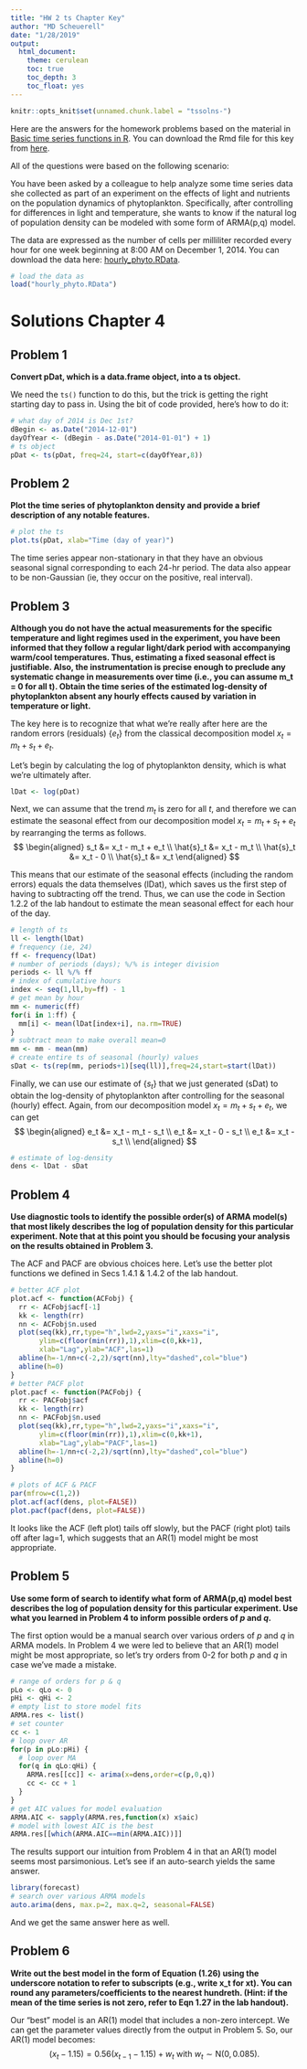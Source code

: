 ```yaml
---
title: "HW 2 ts Chapter Key"
author: "MD Scheuerell"
date: "1/28/2019"
output: 
  html_document:
    theme: cerulean
    toc: true
    toc_depth: 3
    toc_float: yes
---
```


```r
knitr::opts_knit$set(unnamed.chunk.label = "tssolns-")
```

Here are the answers for the homework problems based on the material in [Basic time series functions in R](https://nwfsc-timeseries.github.io/atsa-labs/chap-ts-lab.html).  You can download the Rmd file for this key from [here](HW_2_ts_Key.Rmd).

All of the questions were based on the following scenario:

You have been asked by a colleague to help analyze some time series data she collected as part of an experiment on the effects of light and nutrients on the population dynamics of phytoplankton. Specifically, after controlling for differences in light and temperature, she wants to know if the natural log of population density can be modeled with some form of ARMA(p,q) model.

The data are expressed as the number of cells per milliliter recorded every hour for one week beginning at 8:00 AM on December 1, 2014. You can download the data here: [hourly_phyto.RData](./data/hourly_phyto.RData).

```r
# load the data as
load("hourly_phyto.RData")
```

# Solutions Chapter 4
\chaptermark{Solutions Ch 4}

## Problem 1

**Convert pDat, which is a data.frame object, into a ts object.**

We need the `ts()` function to do this, but the trick is getting the right starting day to pass in. Using the bit of code provided, here's how to do it:

```r
# what day of 2014 is Dec 1st?
dBegin <- as.Date("2014-12-01")
dayOfYear <- (dBegin - as.Date("2014-01-01") + 1)
# ts object
pDat <- ts(pDat, freq=24, start=c(dayOfYear,8))
```

## Problem 2

**Plot the time series of phytoplankton density and provide a brief description of any notable features.**


```r
# plot the ts
plot.ts(pDat, xlab="Time (day of year)")
```

The time series appear non-stationary in that they have an obvious seasonal signal corresponding to each 24-hr period.  The data also appear to be non-Gaussian (ie, they occur on the positive, real interval).


## Problem 3

**Although you do not have the actual measurements for the specific temperature and light regimes used in the experiment, you have been informed that they follow a regular light/dark period with accompanying warm/cool temperatures. Thus, estimating a fixed seasonal effect is justifiable. Also, the instrumentation is precise enough to preclude any systematic change in measurements over time (i.e., you can assume m_t = 0 for all t). Obtain the time series of the estimated log-density of phytoplankton absent any hourly effects caused by variation in temperature or light.**


The key here is to recognize that what we're really after here are the random errors (residuals) $\{e_t\}$ from the classical decomposition model $x_t = m_t + s_t + e_t$.

Let's begin by calculating the log of phytoplankton density, which is what we're ultimately after.

```{r]}
lDat <- log(pDat)
```

Next, we can assume that the trend $m_t$ is zero for all $t$, and therefore we can estimate the seasonal effect from our decomposition model $x_t = m_t + s_t + e_t$ by rearranging the terms as follows.
$$
  \begin{aligned}
    s_t &= x_t - m_t + e_t \\
    \hat{s}_t &= x_t - m_t \\
    \hat{s}_t &= x_t - 0 \\ 
    \hat{s}_t &= x_t 
  \end{aligned}
$$

This means that our estimate of the seasonal effects (including the random errors) equals the data themselves (lDat), which saves us the first step of having to subtracting off the trend. Thus, we can use the code in Section 1.2.2 of the lab handout to estimate the mean seasonal effect for each hour of the day.

```r
# length of ts
ll <- length(lDat)
# frequency (ie, 24)
ff <- frequency(lDat)
# number of periods (days); %/% is integer division
periods <- ll %/% ff
# index of cumulative hours
index <- seq(1,ll,by=ff) - 1
# get mean by hour
mm <- numeric(ff)
for(i in 1:ff) {
  mm[i] <- mean(lDat[index+i], na.rm=TRUE)
}
# subtract mean to make overall mean=0
mm <- mm - mean(mm)
# create entire ts of seasonal (hourly) values
sDat <- ts(rep(mm, periods+1)[seq(ll)],freq=24,start=start(lDat))
```

Finally, we can use our estimate of $\{s_t\}$ that we just generated (sDat) to obtain the log-density of phytoplankton after controlling for the seasonal (hourly) effect.  Again, from our decomposition model $x_t = m_t + s_t + e_t$, we can get 
$$
  \begin{aligned}
    e_t &= x_t - m_t - s_t \\
    e_t &= x_t - 0 - s_t \\
    e_t &= x_t - s_t \\
  \end{aligned}
$$

```r
# estimate of log-density
dens <- lDat - sDat
```

## Problem 4

**Use diagnostic tools to identify the possible order(s) of ARMA model(s) that most likely describes the log of population density for this particular experiment. Note that at this point you should be focusing your analysis on the results obtained in Problem 3.**


The ACF and PACF are obvious choices here. Let's use the better plot functions we defined in Secs 1.4.1 & 1.4.2 of the lab handout.

```r
# better ACF plot
plot.acf <- function(ACFobj) {
  rr <- ACFobj$acf[-1]
  kk <- length(rr)
  nn <- ACFobj$n.used
  plot(seq(kk),rr,type="h",lwd=2,yaxs="i",xaxs="i",
       ylim=c(floor(min(rr)),1),xlim=c(0,kk+1),
       xlab="Lag",ylab="ACF",las=1)
  abline(h=-1/nn+c(-2,2)/sqrt(nn),lty="dashed",col="blue")
  abline(h=0)
}                                                                                                            
# better PACF plot
plot.pacf <- function(PACFobj) {
  rr <- PACFobj$acf
  kk <- length(rr)
  nn <- PACFobj$n.used
  plot(seq(kk),rr,type="h",lwd=2,yaxs="i",xaxs="i",
       ylim=c(floor(min(rr)),1),xlim=c(0,kk+1),
       xlab="Lag",ylab="PACF",las=1)
  abline(h=-1/nn+c(-2,2)/sqrt(nn),lty="dashed",col="blue")
  abline(h=0)
}                                                                                                            
```
```r
# plots of ACF & PACF
par(mfrow=c(1,2))
plot.acf(acf(dens, plot=FALSE))
plot.pacf(pacf(dens, plot=FALSE))
```

It looks like the ACF (left plot) tails off slowly, but the PACF (right plot) tails off after lag=1, which suggests that an AR(1) model might be most appropriate.

## Problem 5

**Use some form of search to identify what form of ARMA(p,q) model best describes the log of population density for this particular experiment. Use what you learned in Problem 4 to inform possible orders of $p$ and $q$.**


The first option would be a manual search over various orders of $p$ and $q$ in ARMA models. In Problem 4 we were led to believe that an AR(1) model might be most appropriate, so let's try orders from 0-2 for both $p$ and $q$ in case we've made a mistake.

```r
# range of orders for p & q
pLo <- qLo <- 0
pHi <- qHi <- 2
# empty list to store model fits
ARMA.res <- list()
# set counter
cc <- 1
# loop over AR
for(p in pLo:pHi) {
  # loop over MA
  for(q in qLo:qHi) {
    ARMA.res[[cc]] <- arima(x=dens,order=c(p,0,q))
    cc <- cc + 1
  }
}
# get AIC values for model evaluation
ARMA.AIC <- sapply(ARMA.res,function(x) x$aic)
# model with lowest AIC is the best
ARMA.res[[which(ARMA.AIC==min(ARMA.AIC))]]
```

The results support our intuition from Problem 4 in that an AR(1) model seems most parsimonious. Let's see if an auto-search yields the same answer.

```r
library(forecast)
# search over various ARMA models
auto.arima(dens, max.p=2, max.q=2, seasonal=FALSE)
```

And we get the same answer here as well.

## Problem 6

**Write out the best model in the form of Equation (1.26) using the underscore notation to refer to subscripts (e.g., write x_t for xt). You can round any parameters/coefficients to the nearest hundreth.  (Hint: if the mean of the time series is not zero, refer to Eqn 1.27 in the lab handout).**

Our "best" model is an AR(1) model that includes a non-zero intercept. We can get the parameter values directly from the output in Problem 5. So, our AR(1) model becomes:
$$
(x_t-1.15) = 0.56 (x_{t-1}-1.15) + w_t \text{ with } w_t \sim \text{N}(0,0.085).
$$



